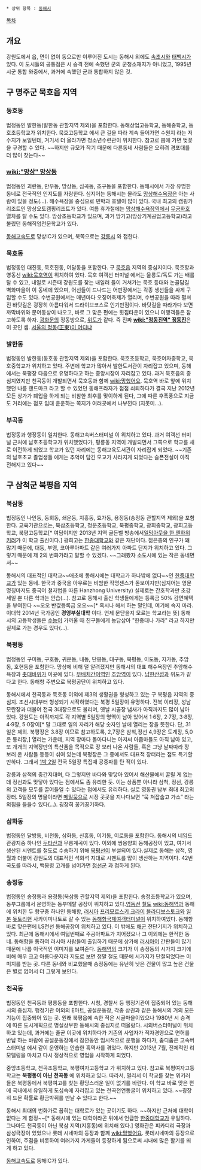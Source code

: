  * 상위 항목 : [[동해시]]

[[목차]]
== 개요 ==
강원도에서 읍, 면이 없이 동으로만 이루어진 도시는 동해시 외에도 [[속초시]]와 [[태백시]]가 있다. 이 도시들의 공통점은 시 승격 전에 속했던 군의 군청소재지가 아니었고, 1995년 시군 통합 와중에서, 과거에 속했던 군과 통합하지 않은 것.

== 구 명주군 묵호읍 지역 ==
=== '''동호동''' ===
법정동인 발한동(발한동 관할지역 제외)을 포함한다. 동해상업고등학교, 동해중학교, 동호초등학교가 위치한다. 묵호고등학교 에서 큰 길을 따라 계속 들어가면 수원지 라는 저수지가 보일텐데, 거기서 더 올라가면 청소년수련관이 위치한다. 참고로 봄에 가면 벚꽃을 구경할 수 있다. ~~하지만 규모가 작기 때문에 다른동네 사람들은 오히려 경포대를 더 많이 찾는다~~

=== '''[[wiki:"망상" 망상동]]''' ===
법정동인 괴란동, 만우동, 망상동, 심곡동, 초구동을 포함한다. 동해시에서 가장 유명한 동네로 전국적인 인지도를 자랑한다. 
심지어는 동해시는 몰라도 [[망상해수욕장]]은 아는 사람이 있을 정도(…). 해수욕장을 중심으로 민박과 호텔이 많이 있다. 
국내 최고의 캠핑카 리조트인 망상오토캠핑리조트가 있다. 여름 휴가철에는 [[망상해수욕장역]]에서 [[무궁화호]] 열차를 탈 수도 있다. 망상초등학교가 있으며, 과거 망기고(망상기계공업고등학교)라고 불렸던 동해직업전문학교가 있다.

[[동해고속도로]] 망상IC가 있으며, 북쪽으로는 [[강릉시]] 와 접한다.

=== '''묵호동''' ===
법정동인 대진동, 묵호진동, 어달동을 포함한다. 구 [[묵호]]읍 지역의 중심지이다. 
묵호항과 영동선 [[wiki:묵호역]]이 위치하여 있다. 묵호 여객선 터미널 에서는 울릉도/독도 가는 배를 탈 수 있고, 내일로 시즌때 강원도를 찾는 내일러 들이 거쳐가는 묵호 등대와 논골담길 벽화마을이 이 동네에 있으며, 어선들이 드나드는 어판장에서는 각종 생선들을 싸게 구입할 수도 있다. 수변공원에서는 매년마다 오징어축제가 열리며, 수변공원을 따라 펼쳐진 바닷길은 굉장히 아름다워서 드라이브코스로 인기만점이다. 바닷길을 따라가다 보면 까막바위와 문어동상이 나오고, 바로 그 맞은 편에는 횟집타운이 있으니 여행객들은 참고하도록 하자. [[광화문]]의 정동방으로, [[위도]]가 같다. 즉 진짜 '''[[wiki:"정동진역" 정동진]]'''은 이 곳인 셈. [http://news.naver.com/main/read.nhn?mode=LSD&mid=sec&sid1=102&oid=001&aid=0004553189 서울의 정동(正東)이 어디냐]

=== '''발한동''' ===
법정동인 발한동(동호동 관할지역 제외)을 포함한다. 묵호초등학교, 묵호여자중학교, 묵호중학교가 위치하고 있다.
주변에 학교가 많아서 발한도서관이 자리잡고 있으며, 동해에서는 북평장 다음으로 유명하다고 하는 중앙시장이 자리잡고 있다. 과거 묵호읍의 중심지였지만 천곡동이 개발되면서 묵호동과 함께 [[wiki:망했어요]]. 묵호역 바로 앞에 위치했던 나름 랜드마크 라고 할 수 있었던 동해프라자가 점점 쇠퇴하다가 결국 지난 2012년 모든 상가가 폐업을 하게 되는 비참한 최후를 맞이하게 된다, 그에 따른 후폭풍으로 지금도 거리에는 점포 임대 운운하는 쪽지가 여러곳에서 나부낀다 (지못미…).

=== '''부곡동''' ===
법정동과 행정동이 일치한다. 동해고속버스터미널 이 위치하고 있다. 과거 여객선 터미널 근처에 남호초등학교가 위치했었다가, 평릉동 지역이 개발되면서 그쪽으로 학교를 새로 이전하게 되었고 학교가 있던 자리에는 동해교육도서관이 자리잡게 되었다. ~~기존의 남호초교 졸업생들 에게는 추억이 담긴 모교가 사라지게 되었다는 슬픈전설이 아직 전해지고 있다~~

== 구 삼척군 북평읍 지역 ==
=== '''북삼동''' ===
법정동인 나안동, 동회동, 쇄운동, 지흥동, 효가동, 용정동(송정동 관할지역 제외)을 포함한다. 교육기관으로는, 북삼초등학교, 청운초등학교, 북평중학교, 광희중학교, 광희고등학교, 북평고등학교[* 여담이지만 2013년 지역 골든벨 방송에서[http://mlbpark.donga.com/mbs/articleV.php?mbsC=bullpen&mbsIdx=2585029&cpage=&mbsW=&select=&opt=&keyword= 일밍아웃을 한 엔하위키러]가 이 학교 출신이다.] 광희고는 [[한중대학교]]와 같은 재단이다. 젊은층의 인구가 꽤 많기 때문에, 대동, 부영, 코아루아파트 같은 여러가지 아파트 단지가 위치하고 있다. 그렇기 때문에 제 2의 번화가라고 말할 수 있겠다. ~~그래봤자 소도시에 있는 작은 동네면서~~

동해시의 대표적인 대학교~~애초에 동해시에는 대학교가 하나밖에 없다~~인 [[한중대학교]]가 있는 동네. 한국과 중국을 아우르는 비범한 작명센스가 돋보이지만(심지어는 영문명칭마저도 중국어 철자법을 따른 Hanzhong University) 실제로는 간호학과만 초강세일 뿐 다른 학과는 안습(…). 참고로 동해시 출신 학생들에게는 등록금 50% 감면혜택을 부여한다 ~~오오 반값등록금 오오~~[* 혹시나 해서 하는 말인데, 여기에 속지 마라. 이대학 2014년 국가공인 '''경영부실대학''' 이다. 언제 문닫을지 모르는 학교라는 뜻] 동해시의 고등학생들은 [[수능]]이 가까울 때 친구들에게 농담삼아 "한중대나 가라" 라고 하지만 실제로 가는 경우도 있다(…). 

=== '''북평동''' ===
법정동인 구미동, 구호동, 귀운동, 내동, 단봉동, 대구동, 북평동, 이도동, 지가동, 추암동, 호현동을 포함한다. 망상에 비해 덜 알려졌지만 동해시의 대표 해수욕장인 추암해수욕장과 [[촛대바위]]가 이곳에 있다. [[무배치간이역]]인 [[추암역]]이 있다. [[남한산성]]과 위도가 같다고 한다. 동해항 주변으로 북평공단이 위치하고 있다.

동해시에서 천곡동과 묵호동 이외에 제3의 생활권을 형성하고 있는 구 북평읍 지역의 중심지. 조선시대부터 형성되기 시작하였다는 북평 5일장이 유명하다. 전북 이리장, 성남 모란장과 더불어 전국 3대장으로도 불리며, 옛날 시골장 냄새가 아직까지도 많이 남아 있다. 강원도는 아직까지도 각 지역별 5일장의 명맥이 남아 있어서 1·6장, 2·7장, 3·8장, 4·9장, 5·0장이[* 말 그대로 일의 자리가 해당 숫자인 날에 열리는 장을 뜻한다. 단, 31일은 제외. 북평장은 3.8장 이므로 참고하도록, 2,7장은 삼척,정선 4,9장은 도계장, 5,0은 통리장,] 열리는 가운데, 지역 장마다 돌아다니는 아저씨 아줌마들도 아직 남아 있고, 또 개개의 지역장만의 특산품을 목적으로 장 보러 나온 사람들, 혹은 그냥 날짜따라 장 보러 온 사람들 등등이 섞여 있는데 북평장은 그 중에서도 대표적 장터라는 점도 특기할 만하다. 그래서 [[1박 2일]] 전국 5일장 특집때 공중파를 탄 적이 있다.

강릉과 삼척의 중간지대며, 다 그렇지만 바다와 맞닿아 있어서 해산물에서 꿀릴 게 없는데 정선과도 맞닿아 있다는 점에서도 좀 유리한 듯. 이는 상품뿐 아니라 삼척, 정선, 강릉의 고객들 모두를 끌어들일 수 있다는 점에서도 유리하다. 실로 영동권 남부 최대 최고의 장터. 5일장의 명물이라면 [[메밀묵]]으로 시장 곳곳을 지나다보면 “묵 쳐잡숩고 가소” 라는 외침을 들을수 있다(…). 굉장히 꽁기꽁기하다. 

=== '''삼화동''' ===
법정동인 달방동, 비천동, 삼화동, 신흥동, 이기동, 이로동을 포함한다. 동해시의 네임드 관광지중 하나인 [[두타산]]과 무릉계곡이 있다. 이외에 쌍용양회 동해공장이 있고, 여기서 생산된 시멘트를 철도로 수송하기 위해 [[북평선]]이 부설되어 있다.실제로 동해는 삼척, 영월과 더불어 강원도의 대표적인 석회석 지대로 시멘트를 많이 생산하는 지역이다. 42번 국도를 따라서, 백봉령 고개를 넘어가면 [[정선군]] 과 접하게 된다.

=== '''송정동''' ===
법정동인 송정동과 용정동(북삼동 관할지역 제외)을 포함한다. 송정초등학교가 있으며, 동부그룹에서 운영하는 동부메탈 공장이 위치하고 있다.[[영동선]] [[철도]] [[wiki:동해역]]과 동해에 위치한 두 항구중 하나인 동해항, [[러시아]] [[프리모르스키 크라이]] [[블라디보스토크]]와 [[일본]] [[돗토리]]현 사카이미나토로 갈 수 있는 [[동해항국제여객터미널]]이 위치하여있다. 동해항 바로 맞은편에 LS전선 동해공장이 위치하고 있다. 이 밖에도 [[해군]] 전단기지가 위치하고 있다. 최근에 동해시에서 여덟번째로 주공아파트가 지어졌으나 그 이외에는 한적한 동네. 동해항을 통하여 러시아 사람들이 출입하기 때문에 상가에 [[러시아어]] 간판들이 많기 때문에 나름 이국적인 이미지를 보여준다. [[동해역]]의 크기가 이 송정동의 시가지 크기에 비해 매우 크고 아름다운지라 지도로 보면 정말 철도 때문에 시가지가 단절되었다는 이미지를 받는 곳. 다른 동네와 비교했을때 송정동에는 유난히 낮은 건물이 많고 높은 건물은 별로 없어서 더 그렇게 보인다. 

=== '''천곡동''' ===
법정동인 천곡동과 평릉동을 포함한다. 시청, 경찰서 등 행정기관이 집중되어 있는 동해시의 중심지. 행정기관 이외의 E마트, 공설운동장, 각종 상권과 같은 동해시의 거의 모든 기능이 집중되어 있는 곳. 원래 북평읍에 속한 작은 시골마을이었으나 1980년 시 승격에 따른 도시계획으로 명실상부한 동해시의 중심지로 떠올랐다. 시외버스터미널이 위치하고 있는데, 과거에는 줄곧 이곳에 위치하다가 기존의 사업자가 적자경영으로 면허를 반납 하는 바람에 공설운동장에서 잠깐동안 임시적으로 운행을 하다가, 좁디좁은 고속버스터미널 에서 같이 운영하는 안습한 흑역사를 겪었다. 하지만 2013년 7월, 전체적인 리모델링을 마치고 다시 정상적으로 영업을 시작하게 되었다. 
 
중앙초등학교, 천곡초등학교, 북평여자고등학교 가 위치하고 있다. 참고로 북평여자고등학교는 '''북평동이 아닌 천곡동''' 에 위치하고 있다. 따라서, 멀리서 이 학교를 찾는 위키러들은 북평동에서 북평여고를 찾는 황당스러운 일이 없기를 바란다. 이 학교 바로 맞은 편에 국내에서 유일하게 도심속에 자리잡고 있는 천곡천연동굴이 위치하고 있다. ~~굉장히 드문 확률로 황금박쥐를 만날 수 있다고 한다.~~

동해시 최대의 번화가로 꼽히는 대학로가 있는 곳이기도 하다. ~~하지만 근처에 대학이 없다는 게 함정~~[* 동해시에 있는 대학이라곤 위에서 언급한 [[한중대학교]]가 유일하다. 그나마도 천곡동이 아닌 북삼 지역(지흥동)에 위치해 있다.]
영화관은 피카디리 극장과 삼성극장이 있었으나 롯데 시네마의 등장과 함께 [[wiki:망했어요]]. 롯데시네마의 등장으로 인하여, 주점을 비롯하여 여러가지 가게들이 등장하게 됨으로써 시내에 많은 활기를 띄게 하고 있다.

[[동해고속도로]] 동해IC가 있다.
